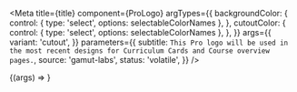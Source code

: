 
<Meta
  title={title}
  component={ProLogo}
  argTypes={{
    backgroundColor: {
      control: { type: 'select', options: selectableColorNames },
    },
    cutoutColor: {
      control: { type: 'select', options: selectableColorNames },
    },
  }}
  args={{
    variant: 'cutout',
  }}
  parameters={{
    subtitle: `This Pro logo will be used in the most recent designs for Curriculum Cards and Course overview pages.`,
    source: 'gamut-labs',
    status: 'volatile',
  }}
/>

<Canvas withSource="open">
  <Story name="ProLogo">{(args) => <ProLogo {...args} />}</Story>
</Canvas>

<Props story="ProLogo" />
